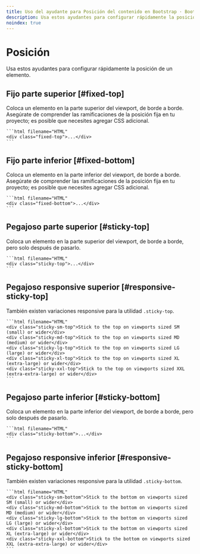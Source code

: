 ```yaml
---
title: Uso del ayudante para Posición del contenido en Bootstrap · Bootstrap en Español v5.3
description: Usa estos ayudantes para configurar rápidamente la posición de un elemento.
noindex: true
---
```


# Posición

Usa estos ayudantes para configurar rápidamente la posición de un elemento.

<MainBanner />

Fijo parte superior [#fixed-top]
---------------------------------

Coloca un elemento en la parte superior del viewport, de borde a borde. Asegúrate de comprender las ramificaciones de la posición fija en tu proyecto; es posible que necesites agregar CSS adicional.

    ```html filename="HTML"
    <div class="fixed-top">...</div>
    ```

Fijo parte inferior [#fixed-bottom]
------------------------------------

Coloca un elemento en la parte inferior del viewport, de borde a borde. Asegúrate de comprender las ramificaciones de la posición fija en tu proyecto; es posible que necesites agregar CSS adicional.

    ```html filename="HTML"
    <div class="fixed-bottom">...</div>
    ```

Pegajoso parte superior [#sticky-top]
--------------------------------------

Coloca un elemento en la parte superior del viewport, de borde a borde, pero solo después de pasarlo.

    ```html filename="HTML"
    <div class="sticky-top">...</div>
    ```

Pegajoso responsive superior [#responsive-sticky-top]
------------------------------------------------------

También existen variaciones responsive para la utilidad `.sticky-top`.

    ```html filename="HTML"
    <div class="sticky-sm-top">Stick to the top on viewports sized SM (small) or wider</div>
    <div class="sticky-md-top">Stick to the top on viewports sized MD (medium) or wider</div>
    <div class="sticky-lg-top">Stick to the top on viewports sized LG (large) or wider</div>
    <div class="sticky-xl-top">Stick to the top on viewports sized XL (extra-large) or wider</div>
    <div class="sticky-xxl-top">Stick to the top on viewports sized XXL (extra-extra-large) or wider</div>
    ```

Pegajoso parte inferior [#sticky-bottom]
-----------------------------------------

Coloca un elemento en la parte inferior del viewport, de borde a borde, pero solo después de pasarlo.

    ```html filename="HTML"
    <div class="sticky-bottom">...</div>
    ```

Pegajoso responsive inferior [#responsive-sticky-bottom]
---------------------------------------------------------

También existen variaciones responsive para la utilidad `.sticky-bottom`.

    ```html filename="HTML"
    <div class="sticky-sm-bottom">Stick to the bottom on viewports sized SM (small) or wider</div>
    <div class="sticky-md-bottom">Stick to the bottom on viewports sized MD (medium) or wider</div>
    <div class="sticky-lg-bottom">Stick to the bottom on viewports sized LG (large) or wider</div>
    <div class="sticky-xl-bottom">Stick to the bottom on viewports sized XL (extra-large) or wider</div>
    <div class="sticky-xxl-bottom">Stick to the bottom on viewports sized XXL (extra-extra-large) or wider</div>
    ```

<ContentSuggestion />
